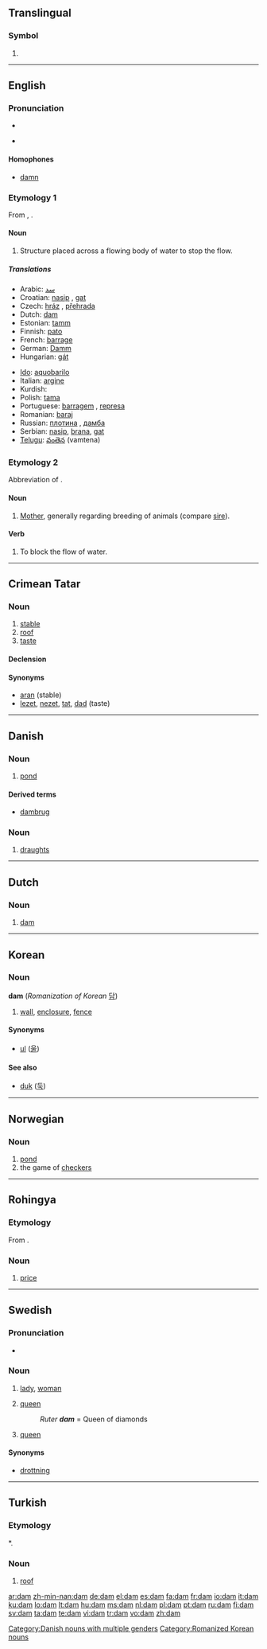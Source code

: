 {{wikipedia|dab=dam (disambiguation)|dam}}
==Translingual==

===Symbol===
{{infl|mul|symbol}}

# {{SI-unit-2|deca|meter|metre|[[length]]}}

----

==English==

===Pronunciation===
* {{IPA|/dæm/}}
* {{audio|en-us-dam.ogg|Audio (US)}}
*: {{rhymes|æm}}

====Homophones====
* [[damn]]

===Etymology 1===
From {{MD.}}, {{MLG.}} {{term|dam|lang=gml}}.

====Noun====
{{wikipedia}}
{{en-noun}}

# Structure placed across a flowing body of water to stop the flow.

=====Translations=====
{{trans-top|structure placed across a flowing body of water}}
* Arabic: [[سد]]
* Croatian: [[nasip]] {{m}}, [[gat]] {{m}}
* Czech: [[hráz]] {{f}}, [[přehrada]] {{f}}
* Dutch: [[dam#Dutch|dam]] {{m}}
* Estonian: [[tamm]]
* Finnish: [[pato]]
* French: [[barrage]] {{m}}
* German: [[Damm]] {{m}}
* Hungarian: [[gát]]
{{trans-mid}}
* [[Ido]]: [[aquobarilo]]
* Italian: [[argine]] {{m}}
* Kurdish: {{KUchar|[[به‌ربه‌ست]]}}
* Polish: [[tama#Polish|tama]] {{f}}
* Portuguese: [[barragem]] {{f}}, [[represa]] {{f}}
* Romanian: [[baraj]] {{n}}
* Russian: [[плотина]] {{f}}, [[дамба]] {{f}}
* Serbian: [[nasip]], [[brana]], [[gat]]
* [[Telugu]]: [[వంతెన]] (vamtena)
{{trans-bottom}}

===Etymology 2===
Abbreviation of {{term|dame}}.

====Noun====
{{en-noun}}

# [[mother|Mother]], generally regarding breeding of animals (compare [[sire]]).

====Verb====
{{en-verb|dams|damming|dammed}}

# To block the flow of water.

----

==Crimean Tatar==

===Noun===
{{infl|crh|noun}}

# [[stable]]
# [[roof]]
# [[taste]]

====Declension====
{{crh-latin-noun|nıñ|ğa|nı|da|dan}}

====Synonyms====
* [[aran]] (stable)
* [[lezet]], [[nezet]], [[tat]], [[dad]] (taste)

----

==Danish==

===Noun===
{{infl|da|noun|g=c}}

# [[pond]]

====Derived terms====
* [[dambrug]] {{n}}

===Noun===
{{infl|da|noun|g=c}}

# [[draughts]]

[[Category:Danish nouns with multiple genders]]

----

==Dutch==

===Noun===
{{nl-noun|g=m|pl=dammen|dim=dammetje}}

# [[dam#English|dam]]

----

==Korean==

===Noun===
'''dam''' (''Romanization of Korean'' [[담]])

# [[wall]], [[enclosure]], [[fence]]

====Synonyms====
* [[ul]] ([[울]])

====See also====
* [[duk#Korean|duk]] ([[둑]])

[[Category:Romanized Korean nouns]]

----

==Norwegian==

===Noun===
{{no-noun-m1|damm}}

# [[pond]]
# the game of [[checkers]]

----

==Rohingya==

===Etymology===
From {{Beng.|cit}}.

===Noun===
{{infl|cit|noun}}

# [[price]]

----

==Swedish==

===Pronunciation===
* {{audio|Sv-dam.ogg|audio}}

===Noun===
{{sv-noun-reg-r-c|2=dame}}
{{infl|sv|noun|g=c}}

# [[lady]], [[woman]]
# {{context|card games|lang=sv}} [[queen]]
#: ''Ruter '''dam''''' = Queen of diamonds
# {{context|chess|lang=sv}} [[queen]]

====Synonyms====
* {{sense|in chess}} [[drottning]]

----

==Turkish==

===Etymology===
{{CT.|tr}} *{{term|tām}}.

===Noun===
{{infl|tr|noun}}

# [[roof]]

[[ar:dam]]
[[zh-min-nan:dam]]
[[de:dam]]
[[el:dam]]
[[es:dam]]
[[fa:dam]]
[[fr:dam]]
[[io:dam]]
[[it:dam]]
[[ku:dam]]
[[lo:dam]]
[[lt:dam]]
[[hu:dam]]
[[ms:dam]]
[[nl:dam]]
[[pl:dam]]
[[pt:dam]]
[[ru:dam]]
[[fi:dam]]
[[sv:dam]]
[[ta:dam]]
[[te:dam]]
[[vi:dam]]
[[tr:dam]]
[[vo:dam]]
[[zh:dam]]
